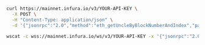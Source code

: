 
<Tabs>
  <TabItem value="cURL">

  ```bash
  curl https://mainnet.infura.io/v3/YOUR-API-KEY \
    -X POST \
    -H "Content-Type: application/json" \
    -d '{"jsonrpc":"2.0","method":"eth_getUncleByBlockNumberAndIndex","params": ["0x29c","0x0"],"id":1}'
  ```

  </TabItem>
  <TabItem value="WSS">

  ```bash
  wscat -c wss://mainnet.infura.io/ws/v3/YOUR-API-KEY -x '{"jsonrpc":"2.0","method":"eth_getUncleByBlockNumberAndIndex","params": ["0x29c","0x0"],"id":1}'
  ```

  </TabItem>
</Tabs>

